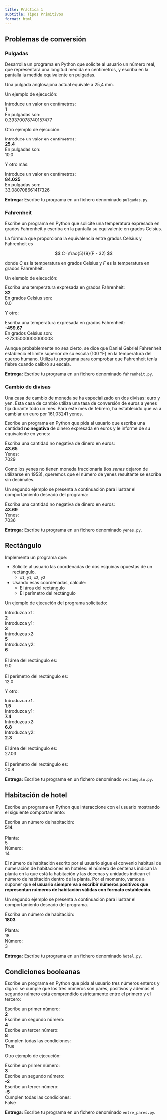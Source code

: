 ```yaml
---
title: Práctica 1
subtitle: Tipos Primitivos
format: html
---
```


## Problemas de conversión

### Pulgadas

Desarrolla un programa en Python que solicite al usuario un número real, que representará una longitud medida en centímetros, y escriba en la pantalla la medida equivalente en pulgadas.

Una pulgada anglosajona actual equivale a 25,4 mm.

Un ejemplo de ejecución: 

| Introduce un valor en centímetros: 
| **1**
| En pulgadas son: 
| 0.39370078740157477

Otro ejemplo de ejecución:

| Introduce un valor en centímetros:
| **25.4**
| En pulgadas son: 
| 10.0

Y otro más:

| Introduce un valor en centímetros:
| **84.025**
| En pulgadas son: 
| 33.080708661417326

**Entrega:** Escribe tu programa en un fichero denominado `pulgadas.py`.


### Fahrenheit

Escribe un programa en Python que solicite una temperatura expresada en grados Fahrenheit y escriba en la pantalla su equivalente en grados Celsius.

La fórmula que proporciona la equivalencia entre grados Celsius y Fahrenheit es

$$
C=\frac{5}{9}(F - 32)
$$

donde _C_ es la temperatura en grados Celsius y _F_ es la temperatura en grados Fahrenheit.

Un ejemplo de ejecución:

| Escriba una temperatura expresada en grados Fahrenheit: 
| **32**
| En grados Celsius son: 
| 0.0

Y otro:

| Escriba una temperatura expresada en grados Fahrenheit: 
| **-459.67**
| En grados Celsius son: 
| -273.15000000000003

Aunque probablemente no sea cierto, se dice que Daniel Gabriel Fahrenheit estableció el límite superior de su escala (100 °F) en la temperatura del cuerpo humano.
Utiliza tu programa para comprobar que Fahrenheit tenía fiebre cuando calibró su escala.

**Entrega:** Escribe tu programa en un fichero denominado `fahrenheit.py`.


### Cambio de divisas

Una casa de cambio de moneda se ha especializado en dos divisas: euro y yen.
Esta casa de cambio utiliza una tasa de conversión de euros a yenes fija durante todo un mes.
Para este mes de febrero, ha establecido que va a cambiar un euro por 161,03241 yenes.

Escribe un programa en Python que pida al usuario que escriba una cantidad **no negativa** de dinero expresada en euros y le informe de su equivalente en yenes:

| Escriba una cantidad no negativa de dinero en euros:
| **43.65**
| Yenes: 
| 7029

Como los yenes no tienen moneda fraccionaria (los _senes_ dejaron de utilizarse en 1953), queremos que el número de yenes resultante se escriba sin decimales.

Un segundo ejemplo se presenta a continuación para ilustrar el comportamiento deseado del programa:

| Escriba una cantidad no negativa de dinero en euros:
| **43.69**
| Yenes: 
| 7036

**Entrega:** Escribe tu programa en un fichero denominado `yenes.py`.


## Rectángulo

Implementa un programa que:

- Solicite al usuario las coordenadas de dos esquinas opuestas de un rectángulo.
    - `x1`, `y1`, `x2`, `y2`
- Usando esas coordenadas, calcule:
    - El área del rectángulo
    - El perímetro del rectángulo

<!-- ![Rectángulo de ejemplo]() -->

Un ejemplo de ejecución del programa solicitado:

| Introduzca x1:
| **2**
| Introduzca y1:
| **3**
| Introduzca x2:
| **5**
| Introduzca y2:
| **6**
| 
| El área del rectángulo es:
| 9.0
| 
| El perímetro del rectángulo es:
| 12.0

Y otro:

| Introduzca x1:
| **1.5**
| Introduzca y1:
| **7.4**
| Introduzca x2:
| **6.8**
| Introduzca y2:
| **2.3**
| 
| El área del rectángulo es:
| 27.03
| 
| El perímetro del rectángulo es:
| 20.8

**Entrega:** Escribe tu programa en un fichero denominado `rectangulo.py`.


## Habitación de hotel

Escribe un programa en Python que interaccione con el usuario mostrando el siguiente comportamiento:

| Escriba un número de habitación:
| **514**
| 
| Planta:
| 5
| Número:
| 14

El número de habitación escrito por el usuario sigue el convenio habitual de numeración de habitaciones en hoteles: el número de centenas indican la planta en la que está la habitación y las decenas y unidades indican el número de habitación dentro de la planta.
Por el momento, vamos a suponer que **el usuario siempre va a escribir números positivos que representan números de habitación válidas con formato establecido.**

Un segundo ejemplo se presenta a continuación para ilustrar el comportamiento deseado del programa.

| Escriba un número de habitación: 
| **1803**
| 
| Planta:
| 18
| Número:
| 3

**Entrega:** Escribe tu programa en un fichero denominado `hotel.py`.


## Condiciones booleanas

Escribe un programa en Python que pida al usuario tres números enteros y diga si se cumple que los tres números son pares, positivos y además el segundo número está comprendido estrictamente entre el primero y el tercero: 

| Escribe un primer número:
| **2**
| Escribe un segundo número:
| **4**
| Escribe un tercer número:
| **8**
| Cumplen todas las condiciones:
| True

Otro ejemplo de ejecución:

| Escribe un primer número:
| **3**
| Escribe un segundo número:
| **-2**
| Escribe un tercer número:
| **-5**
| Cumplen todas las condiciones:
| False

**Entrega:** Escribe tu programa en un fichero denominado `entre_pares.py`.
